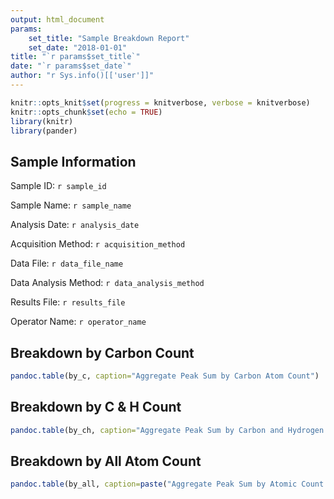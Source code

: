 ```yaml
---
output: html_document
params: 
    set_title: "Sample Breakdown Report"
    set_date: "2018-01-01"
title: "`r params$set_title`"
date: "`r params$set_date`"
author: "r Sys.info()[['user']]"
---
```


```r
knitr::opts_knit$set(progress = knitverbose, verbose = knitverbose)
knitr::opts_chunk$set(echo = TRUE)
library(knitr)
library(pander)
```
 
## Sample Information
Sample ID: `r sample_id`

Sample Name: `r sample_name`

Analysis Date: `r analysis_date`

Acquisition Method: `r acquisition_method`

Data File: `r data_file_name`

Data Analysis Method: `r data_analysis_method`

Results File: `r results_file`

Operator Name: `r operator_name`


## Breakdown by Carbon Count
```r
pandoc.table(by_c, caption="Aggregate Peak Sum by Carbon Atom Count")
```

## Breakdown by C & H Count
```r
pandoc.table(by_ch, caption="Aggregate Peak Sum by Carbon and Hydrogen Count")
```

## Breakdown by All Atom Count
```r
pandoc.table(by_all, caption=paste("Aggregate Peak Sum by Atomic Count for", paste(element_included_list, collapse = ", "), "."))
```

